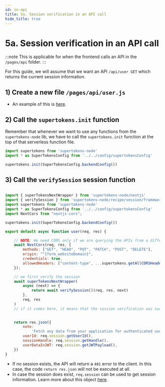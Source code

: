 ```yaml
---
id: in-api
title: 5a. Session verification in an API call
hide_title: true
---
```


<!-- COPY DOCS -->
<!-- ./thirdpartyemailpassword/nextjs/session-verification/in-api.mdx -->


# 5a. Session verification in an API call

:::note
This is applicable for when the frontend calls an API in the `/pages/api` folder.
:::

For this guide, we will assume that we want an API `/api/user GET` which returns the current session information.

## 1) Create a new file `/pages/api/user.js`
- An example of this is [here](https://github.com/supertokens/next.js/blob/canary/examples/with-supertokens/pages/api/user.js).

## 2) Call the `supertokens.init` function
Remember that whenever we want to use any functions from the `supertokens-node` lib, we have to call the `supertokens.init` function at the top of that serverless function file.

```jsx title="pages/index.js"
import supertokens from 'supertokens-node'
import * as SuperTokensConfig from '../../config/supertokensConfig'

supertokens.init(SuperTokensConfig.backendConfig())
```

## 3) Call the `verifySession` session function

<AppInfoForm
    askForWebsiteDomain={true}>

```jsx title="pages/index.js"

import { superTokensNextWrapper } from 'supertokens-node/nextjs'
import { verifySession } from 'supertokens-node/recipe/session/framework/express'
import supertokens from 'supertokens-node'
import * as SuperTokensConfig from '../../config/supertokensConfig'
import NextCors from "nextjs-cors";

supertokens.init(SuperTokensConfig.backendConfig())

export default async function user(req, res) {

    // NOTE: We need CORS only if we are querying the APIs from a different origin
    await NextCors(req, res, {
        methods: ["GET", "HEAD", "PUT", "PATCH", "POST", "DELETE"],
        origin: "^{form_websiteDomain}",
        credentials: true,
        allowedHeaders: ["content-type", ...supertokens.getAllCORSHeaders()],
    });

    // we first verify the session 
    await superTokensNextWrapper(
        async (next) => {
            return await verifySession()(req, res, next)
        },
        req, res
    )
    // if it comes here, it means that the session verification was successful

    
    return res.json({
        note:
            'Fetch any data from your application for authenticated user after using verifySession middleware',
        userId: req.session.getUserId(),
        sessionHandle: req.session.getHandle(),
        userDataInJWT: req.session.getJWTPayload(),
    })
}

```

- If no session exists, the API will return a `401` error to the client. In this case, the code `return res.json` will not be executed at all.
- In case the session does exist, `req.session` can be used to get session information. Learn more about this object [here](../../common-customizations/sessions/session-verification-in-api/verify-session#the-session-object).

</AppInfoForm>